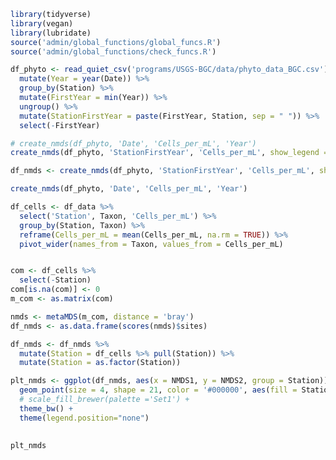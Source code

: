 ```r
library(tidyverse)
library(vegan)
library(lubridate)
source('admin/global_functions/global_funcs.R')
source('admin/global_functions/check_funcs.R')
```

```r
df_phyto <- read_quiet_csv('programs/USGS-BGC/data/phyto_data_BGC.csv') %>%
  mutate(Year = year(Date)) %>%
  group_by(Station) %>%
  mutate(FirstYear = min(Year)) %>%
  ungroup() %>%
  mutate(StationFirstYear = paste(FirstYear, Station, sep = " ")) %>%
  select(-FirstYear)

# create_nmds(df_phyto, 'Date', 'Cells_per_mL', 'Year')
create_nmds(df_phyto, 'StationFirstYear', 'Cells_per_mL', show_legend = FALSE)

df_nmds <- create_nmds(df_phyto, 'StationFirstYear', 'Cells_per_mL', show_legend = FALSE)[[1]]
```


```r
create_nmds(df_phyto, 'Date', 'Cells_per_mL', 'Year')
```
```r

df_cells <- df_data %>%
  select('Station', Taxon, 'Cells_per_mL') %>%
  group_by(Station, Taxon) %>%
  reframe(Cells_per_mL = mean(Cells_per_mL, na.rm = TRUE)) %>%
  pivot_wider(names_from = Taxon, values_from = Cells_per_mL)


com <- df_cells %>%
  select(-Station)
com[is.na(com)] <- 0
m_com <- as.matrix(com)

nmds <- metaMDS(m_com, distance = 'bray')
df_nmds <- as.data.frame(scores(nmds)$sites)

df_nmds <- df_nmds %>%
  mutate(Station = df_cells %>% pull(Station)) %>%
  mutate(Station = as.factor(Station))

plt_nmds <- ggplot(df_nmds, aes(x = NMDS1, y = NMDS2, group = Station)) + 
  geom_point(size = 4, shape = 21, color = '#000000', aes(fill = Station)) +
  # scale_fill_brewer(palette ='Set1') +
  theme_bw() +
  theme(legend.position="none")
  

plt_nmds
```
